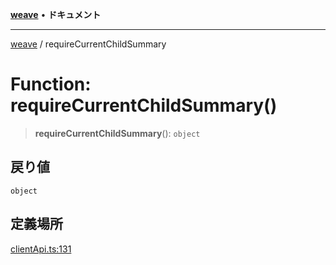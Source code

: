 [**weave**](../README.mdx) • **ドキュメント**

***

[weave](../README.mdx) / requireCurrentChildSummary

# Function: requireCurrentChildSummary()

> **requireCurrentChildSummary**(): `object`

## 戻り値

`object`

## 定義場所

[clientApi.ts:131](https://github.com/wandb/weave/blob/e2313369cb35bc1b6f97c70539926dd951ead21e/sdks/node/src/clientApi.ts#L131)
